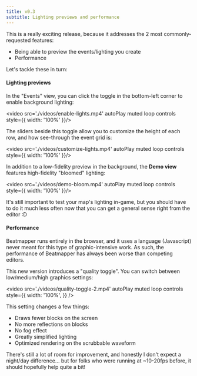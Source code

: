 ```yaml
---
title: v0.3
subtitle: Lighting previews and performance
---
```


This is a really exciting release, because it addresses the 2 most commonly-requested features:

- Being able to preview the events/lighting you create
- Performance

Let's tackle these in turn:

#### Lighting previews

In the "Events" view, you can click the toggle in the bottom-left corner to enable background lighting:

<video src='./videos/enable-lights.mp4' autoPlay muted loop controls style={{ width: '100%' }}/>

The sliders beside this toggle allow you to customize the height of each row, and how see-through the event grid is:

<video src='./videos/customize-lights.mp4' autoPlay muted loop controls style={{ width: '100%' }}/>

In addition to a low-fidelity preview in the background, the **Demo view** features high-fidelity "bloomed" lighting:

<video src='./videos/demo-bloom.mp4' autoPlay muted loop controls style={{ width: '100%' }}/>

It's still important to test your map's lighting in-game, but you should have to do it much less often now that you can get a general sense right from the editor :D

#### Performance

Beatmapper runs entirely in the browser, and it uses a language (Javascript) never meant for this type of graphic-intensive work. As such, the performance of Beatmapper has always been worse than competing editors.

This new version introduces a "quality toggle". You can switch between low/medium/high graphics settings:

<video
  src='./videos/quality-toggle-2.mp4'
  autoPlay
  muted
  loop
  controls
  style={{
    width: '100%',
  }}
/>

This setting changes a few things:

- Draws fewer blocks on the screen
- No more reflections on blocks
- No fog effect
- Greatly simplified lighting
- Optimized rendering on the scrubbable waveform

There's still a lot of room for improvement, and honestly I don't expect a night/day difference... but for folks who were running at ~10-20fps before, it should hopefully help quite a bit!
